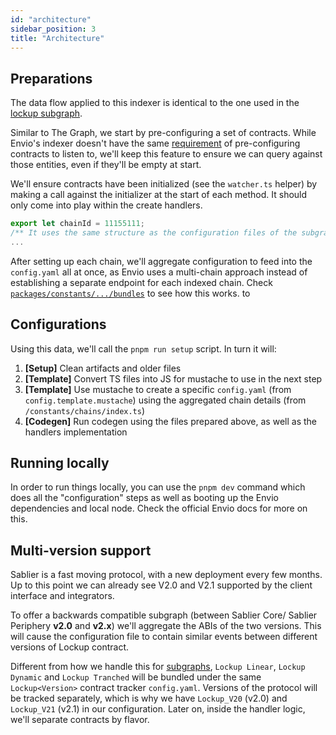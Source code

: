 ```yaml
---
id: "architecture"
sidebar_position: 3
title: "Architecture"
---
```


## Preparations

The data flow applied to this indexer is identical to the one used in the
[lockup subgraph](/api/lockup/the-graph/architecture).

Similar to The Graph, we start by pre-configuring a set of contracts. While Envio's indexer doesn't have the same
[requirement](https://discord.com/channels/438038660412342282/438070183794573313/1153155902933831811) of pre-configuring
contracts to listen to, we'll keep this feature to ensure we can query against those entities, even if they'll be empty
at start.

We'll ensure contracts have been initialized (see the `watcher.ts` helper) by making a call against the initializer at
the start of each method. It should only come into play within the create handlers.

```ts title="packages/constants/.../sepolia.ts"
export let chainId = 11155111;
/** It uses the same structure as the configuration files of the subgraphs */
...
```

After setting up each chain, we'll aggregate configuration to feed into the `config.yaml` all at once, as Envio uses a
multi-chain approach instead of establishing a separate endpoint for each indexed chain. Check
[`packages/constants/.../bundles`](https://github.com/sablier-labs/v2-subgraphs/tree/main/packages/constants/src/bundles)
to see how this works. to

## Configurations

Using this data, we'll call the `pnpm run setup` script. In turn it will:

1. **[Setup]** Clean artifacts and older files
2. **[Template]** Convert TS files into JS for mustache to use in the next step
3. **[Template]** Use mustache to create a specific `config.yaml` (from `config.template.mustache`) using the aggregated
   chain details (from `/constants/chains/index.ts`)
4. **[Codegen]** Run codegen using the files prepared above, as well as the handlers implementation

## Running locally

In order to run things locally, you can use the `pnpm dev` command which does all the "configuration" steps as well as
booting up the Envio dependencies and local node. Check the official Envio docs for more on this.

## Multi-version support

Sablier is a fast moving protocol, with a new deployment every few months. Up to this point we can already see V2.0 and
V2.1 supported by the client interface and integrators.

To offer a backwards compatible subgraph (between Sablier Core/ Sablier Periphery **v2.0** and **v2.x**) we'll aggregate
the ABIs of the two versions. This will cause the configuration file to contain similar events between different
versions of Lockup contract.

Different from how we handle this for [subgraphs](/apps/lockup/the-graph), `Lockup Linear`, `Lockup Dynamic` and
`Lockup Tranched` will be bundled under the same `Lockup<Version>` contract tracker `config.yaml`. Versions of the
protocol will be tracked separately, which is why we have `Lockup_V20` (v2.0) and `Lockup_V21` (v2.1) in our
configuration. Later on, inside the handler logic, we'll separate contracts by flavor.
